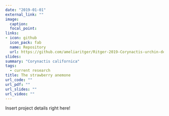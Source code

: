 ```yaml
---
date: "2019-01-01"
external_link: ""
image:
  caption: 
  focal_point: 
links:
- icon: github
  icon_pack: fab
  name: Repository
  url: https://github.com/ameliaritger/Ritger-2019-Corynactis-urchin-deterrence
slides: 
summary: "Corynactis californica"
tags:
  - current research
title: The strawberry anemone
url_code: ""
url_pdf: ""
url_slides: ""
url_video: ""
---
```


Insert project details right here!
